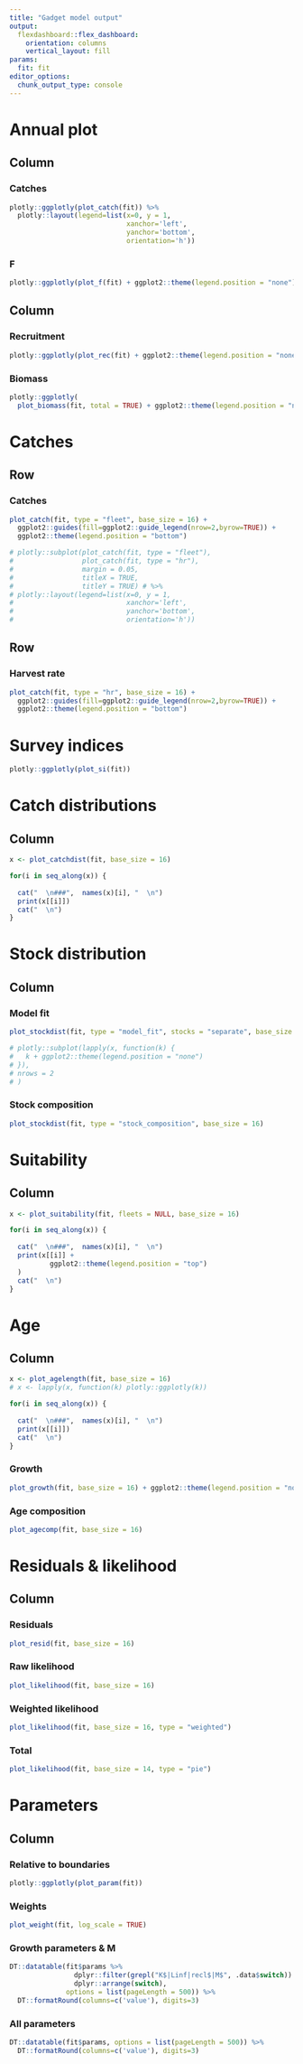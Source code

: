 ```yaml
---
title: "Gadget model output"
output: 
  flexdashboard::flex_dashboard:
    orientation: columns
    vertical_layout: fill
params: 
  fit: fit
editor_options: 
  chunk_output_type: console
---
```


Annual plot
=======================================================================

Column {data-width=500}
-----------------------------------------------------------------------

### Catches

```r
plotly::ggplotly(plot_catch(fit)) %>% 
  plotly::layout(legend=list(x=0, y = 1, 
                             xanchor='left',
                             yanchor='bottom',
                             orientation='h'))
```

### F

```r
plotly::ggplotly(plot_f(fit) + ggplot2::theme(legend.position = "none"))
```


Column {data-width=500}
-----------------------------------------------------------------------

### Recruitment

```r
plotly::ggplotly(plot_rec(fit) + ggplot2::theme(legend.position = "none"))
```

### Biomass

```r
plotly::ggplotly(
  plot_biomass(fit, total = TRUE) + ggplot2::theme(legend.position = "none"))
```

Catches
=======================================================================

Row
-----------------------------------------------------------------------

### Catches

```r
plot_catch(fit, type = "fleet", base_size = 16) +
  ggplot2::guides(fill=ggplot2::guide_legend(nrow=2,byrow=TRUE)) +
  ggplot2::theme(legend.position = "bottom")

# plotly::subplot(plot_catch(fit, type = "fleet"),
#                 plot_catch(fit, type = "hr"),
#                 margin = 0.05,
#                 titleX = TRUE,
#                 titleY = TRUE) # %>% 
# plotly::layout(legend=list(x=0, y = 1, 
#                            xanchor='left',
#                            yanchor='bottom',
#                            orientation='h')) 

```

Row
-----------------------------------------------------------------------

### Harvest rate

```r
plot_catch(fit, type = "hr", base_size = 16) +
  ggplot2::guides(fill=ggplot2::guide_legend(nrow=2,byrow=TRUE)) +
  ggplot2::theme(legend.position = "bottom")
```


Survey indices
=======================================================================

```r
plotly::ggplotly(plot_si(fit))
```


Catch distributions 
=======================================================================

Column {.tabset}
-----------------------------------------------------------------------

```r
x <- plot_catchdist(fit, base_size = 16)
```

```r

for(i in seq_along(x)) {
  
  cat("  \n###",  names(x)[i], "  \n")
  print(x[[i]])
  cat("  \n")
}

```

Stock distribution 
=======================================================================

Column {.tabset}
-----------------------------------------------------------------------

### Model fit

```r
plot_stockdist(fit, type = "model_fit", stocks = "separate", base_size = 16)

# plotly::subplot(lapply(x, function(k) {
#   k + ggplot2::theme(legend.position = "none")
# }),
# nrows = 2
# )

```

### Stock composition

```r
plot_stockdist(fit, type = "stock_composition", base_size = 16)
```

Suitability
=======================================================================

Column {.tabset}
-----------------------------------------------------------------------

```r
x <- plot_suitability(fit, fleets = NULL, base_size = 16)
```

```r

for(i in seq_along(x)) {
  
  cat("  \n###",  names(x)[i], "  \n")
  print(x[[i]] + 
          ggplot2::theme(legend.position = "top")
  )
  cat("  \n")
}

```

Age
=======================================================================

Column {.tabset}
-----------------------------------------------------------------------

```r
x <- plot_agelength(fit, base_size = 16)
# x <- lapply(x, function(k) plotly::ggplotly(k))
```

```r

for(i in seq_along(x)) {
  
  cat("  \n###",  names(x)[i], "  \n")
  print(x[[i]])
  cat("  \n")
}
```

### Growth

```r
plot_growth(fit, base_size = 16) + ggplot2::theme(legend.position = "none")
```

### Age composition

```r
plot_agecomp(fit, base_size = 16)
```

Residuals & likelihood
=======================================================================

Column {.tabset}
-----------------------------------------------------------------------

### Residuals

```r
plot_resid(fit, base_size = 16)
```

### Raw likelihood

```r
plot_likelihood(fit, base_size = 16)
```

### Weighted likelihood

```r
plot_likelihood(fit, base_size = 16, type = "weighted")
```

### Total

```r
plot_likelihood(fit, base_size = 14, type = "pie")
```

Parameters
=======================================================================

Column {.tabset}
-----------------------------------------------------------------------

### Relative to boundaries

```r
plotly::ggplotly(plot_param(fit))
```

### Weights

```r
plot_weight(fit, log_scale = TRUE)
```

### Growth parameters & M

```r
DT::datatable(fit$params %>% 
                dplyr::filter(grepl("K$|Linf|recl$|M$", .data$switch)) %>% 
                dplyr::arrange(switch),
              options = list(pageLength = 500)) %>%
  DT::formatRound(columns=c('value'), digits=3)
```

### All parameters 

```r
DT::datatable(fit$params, options = list(pageLength = 500)) %>%
  DT::formatRound(columns=c('value'), digits=3)
```
